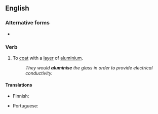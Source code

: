 ==English==

===Alternative forms===
* {{l|en|aluminize}}

===Verb===
{{en-verb|aluminis}}

# {{lb|en|transitive}} To [[coat]] with a [[layer]] of [[aluminium]].
#: ''They would '''aluminise''' the glass in order to provide electrical conductivity.''

====Translations====
{{trans-top|to coat}}
* Finnish: {{t|fi|aluminoida}}
{{trans-mid}}
* Portuguese: {{t|pt|aluminizar}}
{{trans-bottom}}